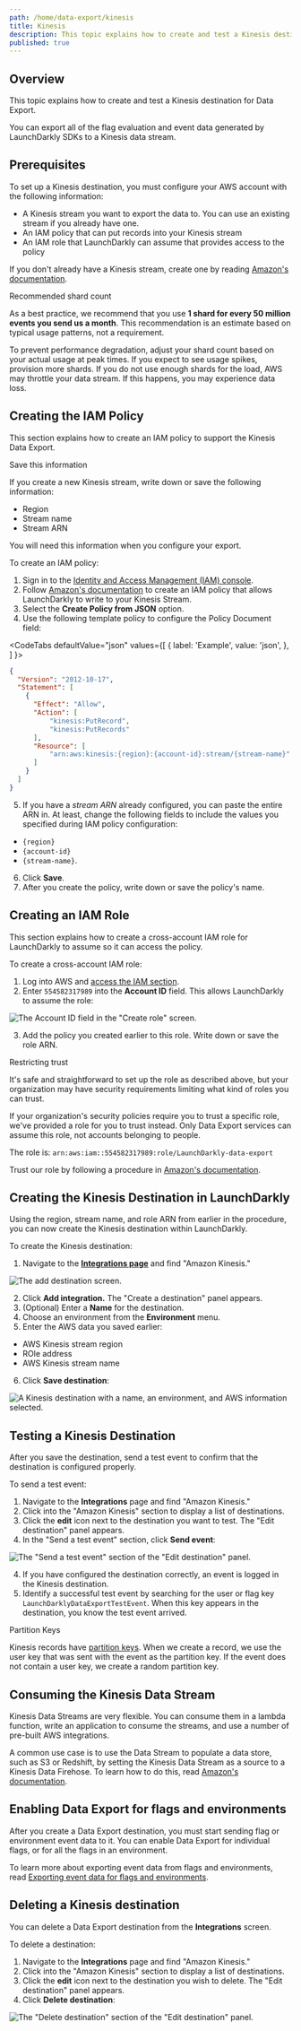 ```yaml
---
path: /home/data-export/kinesis
title: Kinesis
description: This topic explains how to create and test a Kinesis destination for Data Export.
published: true
---
```


## Overview

This topic explains how to create and test a Kinesis destination for Data Export.

You can export all of the flag evaluation and event data generated by LaunchDarkly SDKs to a Kinesis data stream.

## Prerequisites

To set up a Kinesis destination, you must configure your AWS account with the following information:

- A Kinesis stream you want to export the data to. You can use an existing stream if you already have one.
- An IAM policy that can put records into your Kinesis stream
- An IAM role that LaunchDarkly can assume that provides access to the policy

If you don't already have a Kinesis stream, create one by reading [Amazon's documentation](https://docs.aws.amazon.com/streams/latest/dev/amazon-kinesis-streams.html).

<Callout intent="info">
<CalloutTitle>Recommended shard count</CalloutTitle>
<CalloutDescription>

As a best practice, we recommend that you use **1 shard for every 50 million events you send us a month**. This recommendation is an estimate based on typical usage patterns, not a requirement.

To prevent performance degradation, adjust your shard count based on your actual usage at peak times. If you expect to see usage spikes, provision more shards. If you do not use enough shards for the load, AWS may throttle your data stream. If this happens, you may experience data loss.

</CalloutDescription>
</Callout>

## Creating the IAM Policy

This section explains how to create an IAM policy to support the Kinesis Data Export.

<Callout intent="info">
<CalloutTitle>Save this information</CalloutTitle>
<CalloutDescription>

If you create a new Kinesis stream, write down or save the following information:

* Region
* Stream name
* Stream ARN

You will need this information when you configure your export.

</CalloutDescription>
</Callout>

To create an IAM policy:

1. Sign in to the [Identity and Access Management (IAM) console](https://console.aws.amazon.com/iam/).
2. Follow [Amazon's documentation](http://docs.aws.amazon.com/IAM/latest/UserGuide/access_policies_create.html) to create an IAM policy that allows LaunchDarkly to write to your Kinesis Stream.
3. Select the **Create Policy from JSON** option.
4. Use the following template policy to configure the Policy Document field:


<CodeTabs
  defaultValue="json"
  values={[
    { label: 'Example', value: 'json', },
  ]
}>
<CodeTabItem value="json">

```json
{
  "Version": "2012-10-17",
  "Statement": [
    {
      "Effect": "Allow",
      "Action": [
          "kinesis:PutRecord",
          "kinesis:PutRecords"
      ],
      "Resource": [
          "arn:aws:kinesis:{region}:{account-id}:stream/{stream-name}"
      ]
    }
  ]
}
```

</CodeTabItem>
</CodeTabs>

5. If you have a _stream ARN_ already configured, you can paste the entire ARN in. At least, change the following fields to include the values you specified during IAM policy configuration:

- `{region}`
- `{account-id}`
- `{stream-name}`.

6. Click **Save**.
7. After you create the policy, write down or save the policy's name.

## Creating an IAM Role

This section explains how to create a cross-account IAM role for LaunchDarkly to assume so it can access the policy.

To create a cross-account IAM role:

1. Log into AWS and [access the IAM section](https://console.aws.amazon.com/iamhome#/roles$new?step=type&roleType=crossAccount).
2. Enter `554582317989` into the **Account ID** field. This allows LaunchDarkly to assume the role:

![The Account ID field in the "Create role" screen.](kinesis-create-role.png)


3. Add the policy you created earlier to this role. Write down or save the role ARN.

<Callout intent="alert">
<CalloutTitle>Restricting trust</CalloutTitle>
<CalloutDescription>

It's safe and straightforward to set up the role as described above, but your organization may have security requirements limiting what kind of roles you can trust.

If your organization's security policies require you to trust a specific role, we've provided a role for you to trust instead. Only Data Export services can assume this role, not accounts belonging to people.

The role is: `arn:aws:iam::554582317989:role/LaunchDarkly-data-export`

Trust our role by following a procedure in [Amazon's documentation](https://docs.aws.amazon.com/IAM/latest/UserGuide/id_roles_manage_modify.html#roles-managingrole-editing-console).

</CalloutDescription>
</Callout>

## Creating the Kinesis Destination in LaunchDarkly

Using the region, stream name, and role ARN from earlier in the procedure, you can now create the Kinesis destination within LaunchDarkly.

To create the Kinesis destination:

1. Navigate to the **[Integrations page](https://app.launchdarkly.com/default/integrations)** and find "Amazon Kinesis."

![The add destination screen.](kinesis-add.png)

2. Click **Add integration.** The "Create a destination" panel appears.
3. (Optional) Enter a **Name** for the destination.
4. Choose an environment from the **Environment** menu.
5. Enter the AWS data you saved earlier:

- AWS Kinesis stream region
- ROle address
- AWS Kinesis stream name

6. Click **Save destination**:

![A Kinesis destination with a name, an environment, and AWS information selected.](kinesis-create.png)


## Testing a Kinesis Destination

After you save the destination, send a test event to confirm that the destination is configured properly.

To send a test event:

1. Navigate to the **Integrations** page and find "Amazon Kinesis."
2. Click into the "Amazon Kinesis" section to display a list of destinations.
3. Click the **edit** icon next to the destination you want to test. The "Edit destination" panel appears.
4. In the "Send a test event" section, click **Send event**:

![The "Send a test event" section of the "Edit destination" panel.](kinesis-test-event.png)

4. If you have configured the destination correctly, an event is logged in the Kinesis destination.
5. Identify a successful test event by searching for the user or flag key `LaunchDarklyDataExportTestEvent`. When this key appears in the destination, you know the test event arrived.

<Callout intent="info">
<CalloutTitle>Partition Keys</CalloutTitle>
<CalloutDescription>

Kinesis records have [partition keys](https://docs.aws.amazon.com/streams/latest/dev/key-concepts.html#partition-key). When we create a record, we use the user key that was sent with the event as the partition key. If the event does not contain a user key, we create a random partition key.

</CalloutDescription>
</Callout>

## Consuming the Kinesis Data Stream

Kinesis Data Streams are very flexible. You can consume them in a lambda function, write an application to consume the streams, and use a number of pre-built AWS integrations.

A common use case is to use the Data Stream to populate a data store, such as S3 or Redshift, by setting the Kinesis Data Stream as a source to a Kinesis Data Firehose. To learn how to do this, read [Amazon's documentation](https://docs.aws.amazon.com/firehose/latest/dev/writing-with-kinesis-streams.html).

## Enabling Data Export for flags and environments

After you create a Data Export destination, you must start sending flag or environment event data to it. You can enable Data Export for individual flags, or for all the flags in an environment.

To learn more about exporting event data from flags and environments, read [Exporting event data for flags and environments](/home/data-export#exporting-event-data-for-flags-and-environments).

## Deleting a Kinesis destination

You can delete a Data Export destination from the **Integrations** screen.

To delete a destination:

1. Navigate to the **Integrations** page and find "Amazon Kinesis."
2. Click into the "Amazon Kinesis" section to display a list of destinations.
2. Click the **edit** icon next to the destination you wish to delete. The "Edit destination" panel appears.
3. Click **Delete destination**:

![The "Delete destination" section of the "Edit destination" panel.](destination-delete.png)
